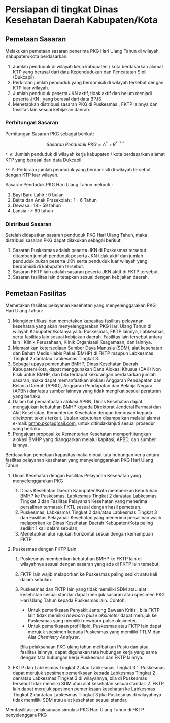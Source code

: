 # Persiapan di tingkat Dinas Kesehatan Daerah Kabupaten/Kota
## Pemetaan Sasaran

Melakukan pemetaan sasaran penerima PKG Hari Ulang Tahun di wilayah Kabupaten/Kota berdasarkan:
1. Jumlah penduduk di wilayah kerja kabupaten / kota berdasarkan alamat KTP yang berasal dari data Kependudukan dan Pencatatan Sipil (Dukcapil).
2. Perkiraan jumlah penduduk yang berdomisili di wilayah tersebut dengan KTP luar wilayah.
3. Jumlah penduduk peserta JKN aktif, tidak aktif dan belum menjadi peserta JKN , yang berasal dari data BPJS
4. Menetapkan distribusi sasaran PKG di Puskesmas , FKTP lainnya dan fasilitas lain sesuai kebijakan daerah.
### Perhitungan Sasaran
Perhitungan Sasaran PKG sebagai berikut:
```math
{Sasaran\ Penduduk\ PKG} = {A ^{*}} + {B ^{*\ **}}
```
```* A```: Jumlah penduduk di wilayah kerja kabupaten / kota berdasarkan alamat KTP yang berasal dari data Dukcapil

```** B```: Perkiraan jumlah penduduk yang berdomisili di wilayah tersebut dengan KTP luar wilayah.

Sasaran Penduduk PKG Hari Ulang Tahun meliputi :

1. Bayi Baru Lahir : 0 bulan
2. Balita dan Anak Prasekolah : 1 - 6 Tahun
3. Dewasa : 18 - 59 tahun
4. Lansia : ≥ 60 tahun

### Distribusi Sasaran

Setelah didapatkan sasaran penduduk PKG Hari Ulang Tahun, maka distribusi sasaran PKG dapat dilakukan sebagai berikut:

1. Sasaran Puskesmas adalah peserta JKN di Puskesmas tersebut ditambah jumlah penduduk peserta JKN tidak aktif dan jumlah penduduk bukan peserta JKN serta penduduk luar wilayah yang berdomisili di kabupaten tersebut.
2. Sasaran FKTP lain adalah sasaran peserta JKN aktif di FKTP tersebut.
3. Sasaran fasilitas lain ditetapkan sesuai dengan kebijakan daerah.

## Pemetaan Fasilitas
Memetakan fasilitas pelayanan kesehatan yang menyelenggarakan PKG Hari Ulang Tahun:
1. Mengidentifikasi dan memetakan kapasitas fasilitas pelayanan kesehatan yang akan menyelenggarakan PKG Hari Ulang Tahun di wilayah Kabupaten/Kotanya yaitu Puskesmas, FKTP lainnya, Labkesmas, serta fasilitas lain sesuai kebijakan daerah. Fasilitas lain tersebut antara lain : Klinik Perusahaan, Klinik Organisasi Keagamaan, dan lainnya.
2. Memastikan ketersediaan Sumber Daya Manusia (SDM), alat kesehatan dan Bahan Medis Habis Pakai (BMHP) di FKTP maupun Labkesmas Tingkat 2 dan/atau Labkesmas Tingkat 3.
3. Sebagai upaya pemenuhan BMHP, Dinas Kesehatan Daerah Kabupaten/Kota, dapat menggunakan Dana Alokasi Khusus (DAK) Non Fisik untuk BMHP, dan bila terdapat kekurangan berdasarkan jumlah sasaran, maka dapat memanfaatkan alokasi Anggaran Pendapatan dan Belanja Daerah (APBD), Anggaran Pendapatan dan Belanja Negara (APBN) dan/atau sumber lainnya yang tidak mengikat sesuai peraturan yang berlaku.
4. Dalam hal pemanfaatan alokasi APBN, Dinas Kesehatan dapat mengajukan kebutuhan BMHP kepada Direktorat Jenderal Farmasi dan Alat Kesehatan, Kementerian Kesehatan dengan tembusan kepada direktorat teknis terkait. Usulan kebutuhan disampaikan melalui alamat e-mail: [bmhp.pkg@gmail.com](mailto:bmhp.pkg@gmail.com), untuk ditindaklanjuti sesuai prosedur yang berlaku.
1. Pengajuan proposal ke Kementerian Kesehatan memperhitungkan alokasi BMHP yang dianggarkan melalui kapitasi, APBD, dan sumber lainnya.

Berdasarkan pemetaan kapasitas maka dibuat tata hubungan kerja antara fasilitas pelayanan kesehatan yang menyelenggarakan PKG Hari Ulang Tahun
1. Dinas Kesehatan dengan Fasilitas Pelayanan Kesehatan yang menyelenggarakan PKG
    1. Dinas Kesehatan Daerah Kabupaten/Kota memberikan kebutuhan BMHP ke Puskesmas, Labkesmas Tingkat 2 dan/atau Labkesmas Tingkat 3 dan Fasilitas Pelayanan Kesehatan yang menerima persalinan termasuk FKTL sesuai dengan hasil pemetaan.
    2. Puskesmas, Labkesmas Tingkat 2 dan/atau Labkesmas Tingkat 3 dan Fasilitas Pelayanan Kesehatan yang menerima persalinan wajib melaporkan ke Dinas Kesehatan Daerah Kabupaten/Kota paling sedikit 1 kali dalam sebulan;
    3. Menetapkan alur rujukan horizontal sesuai dengan kemampuan FKTP.
2. Puskesmas dengan FKTP Lain
    1. Puskesmas memberikan kebutuhan BMHP ke FKTP lain di wilayahnya sesuai dengan sasaran yang ada di FKTP lain tersebut.
    2. FKTP lain wajib melaporkan ke Puskesmas paling sedikit satu kali dalam sebulan.
    3. Puskesmas dan FKTP lain yang tidak memiliki SDM atau alat kesehatan sesuai standar dapat merujuk sasaran atau spesimen PKG Hari Ulang Tahun kepada Puskesmas lain. Contoh:
        - Untuk pemeriksaan Penyakit Jantung Bawaan Kritis , bila FKTP lain tidak memiliki _newborn pulse oksimeter_ dapat merujuk ke Puskesmas yang memiliki newborn pulse oksimeter.
        - Untuk pemeriksaan profil lipid, Puskesmas atau FKTP lain dapat merujuk spesimen kepada Puskesmas yang memiliki TTLM dan Alat _Chemistry Analyzer_.

        Bila pelaksanaan PKG ulang tahun melibatkan Pustu dan atau fasilitas lainnya, dapat digunakan tata hubungan kerja yang sama dengan tata hubungan kerja Puskesmas dan FKTP lainnya.

1. FKTP dan Labkesmas Tingkat 2 atau Labkesmas Tingkat 3
        1.  Puskesmas dapat merujuk spesimen pemeriksaan kepada Labkesmas Tingkat 2 dan/atau Labkesmas Tingkat 3 di wilayahnya, bila di Puskesmas tersebut tidak memiliki SDM atau alat kesehatan sesuai standar.
        2.  FKTP lain dapat merujuk spesimen pemeriksaan kesehatan ke Labkesmas Tingkat 2 dan/atau Labkesmas Tingkat 3 jika Puskesmas di wilayahnya tidak memiliki SDM atau alat kesehatan sesuai standar.

Memfasilitasi pelaksanaan simulasi PKG Hari Ulang Tahun di FKTP penyelenggara PKG

